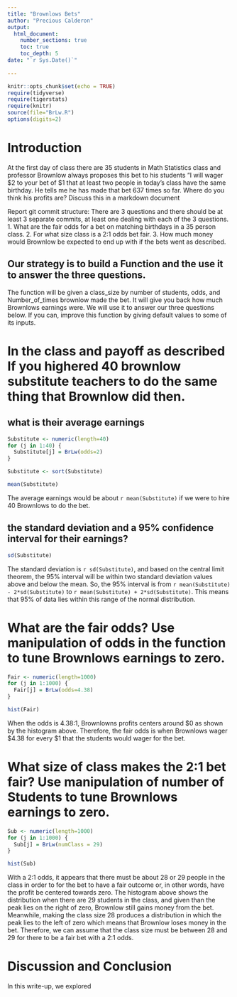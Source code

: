 ```yaml
---
title: "Brownlows Bets"
author: "Precious Calderon"
output: 
  html_document:
    number_sections: true
    toc: true
    toc_depth: 5
date: "`r Sys.Date()`"    
     
---
```

```r
knitr::opts_chunk$set(echo = TRUE)
require(tidyverse)
require(tigerstats)
require(knitr)
source(file="BrLw.R")
options(digits=2)
```


<!-- We recommend you use git branches -- create a separate branch for each major section i.e. Introduction, Methods, Results, Inferential Results, and Discussion and Conclusions - leave the YAML block untouched until the final merge where you put in your own name !-->

# Introduction

<!--In this section you explain what you are trying to show.  Where did the data come from?  What is the research or other question you are trying to answer?!-->

 At the first day of class there are 35 students in Math Statistics class and professor Brownlow always proposes this bet to his students "I will wager $2 to your bet of $1 that at least two people in today's class have  the same birthday.  He tells me he has made that bet 637 times so far. Where do you think his profits are? Discuss this in a markdown document
 
Report git commit structure:
There are 3 questions and there should be at least 3 separate commits, at least one dealing with each of the 3 questions.
1. What are the fair odds for a bet on matching birthdays in a 35 person class.
2. For what size class is a 2:1 odds bet fair.
3. How much money would Brownlow be expected to end up with if the bets went as described.

## Our strategy is to build a Function and the use it to answer the three questions. 

The function will be given a class_size by number of students, odds, and Number_of_times brownlow made the bet.  It will give you back how much Brownlows earnings were. We will use it to answer our three questions below. If you can, improve this function by giving default values to some of its inputs. 

# In the class and payoff as described  If you highered 40 brownlow substitute teachers to do the same thing that Brownlow did then.
## what is their average earnings

```r
Substitute <- numeric(length=40)
for (j in 1:40) {
  Substitute[j] = BrLw(odds=2)
}
```

```r
Substitute <- sort(Substitute)
```

```r
mean(Substitute)
```

The average earnings would be about `r mean(Substitute)` if we were to hire 40 Brownlows to do the bet. 

## the standard deviation and a 95% confidence interval for their earnings?

```r
sd(Substitute)
```

The standard deviation is `r sd(Substitute)`, and based on the central limit theorem, the 95% interval will be within two standard deviation values above and below the mean. So, the 95% interval is from `r mean(Substitute) - 2*sd(Substitute)` to `r mean(Substitute) + 2*sd(Substitute)`. This means that 95% of data lies within this range of the normal distribution. 
 
  
<!--Explain and display your method of coming up with a 95% confidence interval of  professor Brownlows winnings (or losings)-->


# What are the fair odds? Use manipulation of odds in the function to tune Brownlows earnings to zero. 

```r
Fair <- numeric(length=1000)
for (j in 1:1000) {
  Fair[j] = BrLw(odds=4.38)
}
```

```r
hist(Fair)
```

When the odds is 4.38:1, Brownlowns profits centers around $0 as shown by the histogram above. Therefore, the fair odds is when Brownlows wager $4.38 for every $1 that the students would wager for the bet. 



<!--Decide on your methods:  In this section explain the approach you will take to attack the issue --- how will you decide on a likely estimate of professor Brownlow's earnings or losses after 637 bets. Also explain how you construct a 95% confidence interval about your estimate of his winnings !-->



# What size of class makes the 2:1 bet fair?  Use manipulation of number of Students to tune Brownlows earnings to zero.

<!--Explain and display the results of your method of coming up with the estimate of professor Brownlows betting profits!-->

```r
Sub <- numeric(length=1000)
for (j in 1:1000) {
  Sub[j] = BrLw(numClass = 29)
}
```

```r
hist(Sub)
```
  
With a 2:1 odds, it appears that there must be about 28 or 29 people in the class in order to for the bet to have a fair outcome or, in other words, have the profit be centered towards zero. The histogram above shows the distribution when there are 29 students in the class, and given than the peak lies on the right of zero, Brownlow still gains money from the bet. Meanwhile, making the class size 28 produces a distribution in which the peak lies to the left of zero which means that Brownlow loses money in the bet. Therefore, we can assume that the class size must be between 28 and 29 for there to be a fair bet with a 2:1 odds. 




# Discussion and Conclusion

<!--Discussion and conclusion here.  If professor Brownlow is consistantly making or losing money how could he change his payout so that his profits center on zero?  Also discuss what size his class should be in order to have his current scheme balance at zero profit.!-->

In this write-up, we explored 



